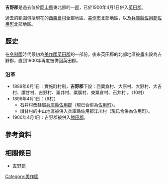 {{日本郡 (廢除)
| 郡 = 吉野郡
| 日文原名 = 吉野郡
| 平假名 = よしのぐん
| 羅馬字拼音 = Yoshino-gun
| 地圖 = 
| 廢除時間 = 1900年4月1日
| 廢除理由 = 合併
| 廢除時處置 = '''吉野郡''' → [[英田郡|英田郡]]
| 現在郡 = 英田郡
| 都道府縣 = 岡山縣
| 編號 = 
| 町 = 
| 村 = 9
| 經度 = 
| 緯度 = 
| 註記 = 
|}}
'''吉野郡'''是過去位於[[岡山縣|岡山縣]]東北部的一[[郡|郡]]，已於1900年4月1日併入[[英田郡|英田郡]]。

過去的範圍包括現在的[[西粟倉村|西粟倉村]]全部地區、[[美作市|美作市]]北部地區，以及[[兵庫縣|兵庫縣]][[佐用郡|佐用郡]][[佐用町|佐用町]]北部地區。

==歷史==
在[[令制國|令制國]]時代最初為[[美作國|美作國]][[英田郡|英田郡]]的一部份，後來英田郡的北部地區被畫出設為吉野郡，直到1900年再度被併回英田郡。

===沿革===
* 1889年6月1日：實施町村制，'''吉野郡'''下設：西粟倉村、大原村、大野村、大吉村、讃甘村、吉野村、粟井村、粟廣村、東粟倉村、石井村 。（10村）
* 1896年4月1日：（9村）
** 石井村改隸屬[[兵庫縣|兵庫縣]][[佐用郡|佐用郡]]（現已合併為[[佐用町|佐用町]]）。
** 讃甘村的中山地區被併入兵庫縣佐用郡江川村（現已合併為佐用町）。
* 1900年4月1日：吉野郡被併入[[勝田郡|勝田郡]]。

==參考資料==
{{reflist}}

==相關條目==
* [[吉野郡|吉野郡]]

{{吉備四國的郡}}

[[Category:美作國|Category:美作國]]